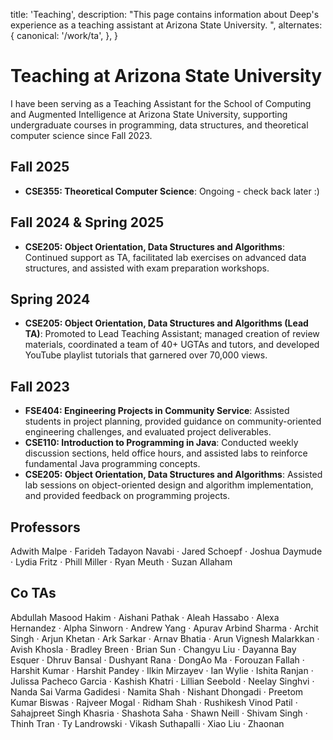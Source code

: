   title: 'Teaching',
  description:
    "This page contains information about Deep's experience as a teaching assistant at Arizona State University. ",
  alternates: {
    canonical: '/work/ta',
  },
}

<Cover
  src="https://res.cloudinary.com/dnt3ngxyp/image/upload/v1748290049/ta_f9ug4q.png"
  alt="Certificate of outstanding performance"
  caption="2024"
/>

# Teaching at Arizona State University

I have been serving as a Teaching Assistant for the School of Computing and Augmented Intelligence at Arizona State University, supporting undergraduate courses in programming, data structures, and theoretical computer science since Fall 2023.

## Fall 2025

- **CSE355: Theoretical Computer Science**: Ongoing - check back later :)

## Fall 2024 & Spring 2025

- **CSE205: Object Orientation, Data Structures and Algorithms**: Continued support as TA, facilitated lab exercises on advanced data structures, and assisted with exam preparation workshops.

## Spring 2024

- **CSE205: Object Orientation, Data Structures and Algorithms (Lead TA)**: Promoted to Lead Teaching Assistant; managed creation of review materials, coordinated a team of 40+ UGTAs and tutors, and developed YouTube playlist tutorials that garnered over 70,000 views.

## Fall 2023

- **FSE404: Engineering Projects in Community Service**: Assisted students in project planning, provided guidance on community-oriented engineering challenges, and evaluated project deliverables.
- **CSE110: Introduction to Programming in Java**: Conducted weekly discussion sections, held office hours, and assisted labs to reinforce fundamental Java programming concepts.
- **CSE205: Object Orientation, Data Structures and Algorithms**: Assisted lab sessions on object-oriented design and algorithm implementation, and provided feedback on programming projects.

## Professors

Adwith Malpe &middot; Farideh Tadayon Navabi &middot; Jared Schoepf &middot; Joshua Daymude &middot; Lydia Fritz &middot; Phill Miller &middot; Ryan Meuth &middot; Suzan Allaham

## Co TAs

Abdullah Masood Hakim &middot; Aishani Pathak &middot; Aleah Hassabo &middot; Alexa Hernandez &middot; Alpha Sinworn &middot; Andrew Yang &middot; Apurav Arbind Sharma &middot; Archit Singh &middot; Arjun Khetan &middot; Ark Sarkar &middot; Arnav Bhatia &middot; Arun Vignesh Malarkkan &middot; Avish Khosla &middot; Bradley Breen &middot; Brian Sun &middot; Changyu Liu &middot; Dayanna Bay Esquer &middot; Dhruv Bansal &middot; Dushyant Rana &middot; DongAo Ma &middot; Forouzan Fallah &middot; Harshit Kumar &middot; Harshit Pandey &middot; Ilkin Mirzayev &middot; Ian Wylie &middot; Ishita Ranjan &middot; Julissa Pacheco Garcia &middot; Kashish Khatri &middot; Lillian Seebold &middot; Neelay Singhvi &middot; Nanda Sai Varma Gadidesi &middot; Namita Shah &middot; Nishant Dhongadi &middot; Preetom Kumar Biswas &middot; Rajveer Mogal &middot; Ridham Shah &middot; Rushikesh Vinod Patil &middot; Sahajpreet Singh Khasria &middot; Shashota Saha &middot; Shawn Neill &middot; Shivam Singh &middot; Thinh Tran &middot; Ty Landrowski &middot; Vikash Suthapalli &middot; Xiao Liu &middot; Zhaonan
